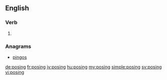 ==English==

===Verb===
{{head|en}}

# {{present participle of|pose}}

===Anagrams===
* [[pingos#English|pingos]]

[[de:posing]]
[[fr:posing]]
[[jv:posing]]
[[hu:posing]]
[[my:posing]]
[[simple:posing]]
[[sv:posing]]
[[vi:posing]]